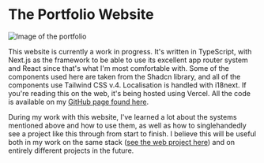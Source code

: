 # The Portfolio Website

![Image of the portfolio](/portfolio.png)

This website is currently a work in progress. It's written in TypeScript, with
Next.js as the framework to be able to use its excellent app router system and
React since that's what I'm most comfortable with. Some of the components used
here are taken from the Shadcn library, and all of the components use Tailwind
CSS v.4. Localisation is handled with i18next. If you're reading this on the
web, it's being hosted using Vercel. All the code is available on my
[GitHub page found here](https://github.com/georgelgeback/portfolio).

During my work with this website, I've learned a lot about the systems mentioned
above and how to use them, as well as how to singlehandedly see a project like
this through from start to finish. I believe this will be useful both in my work
on the same stack ([see the web project here](/projects/web)) and on entirely
different projects in the future.
